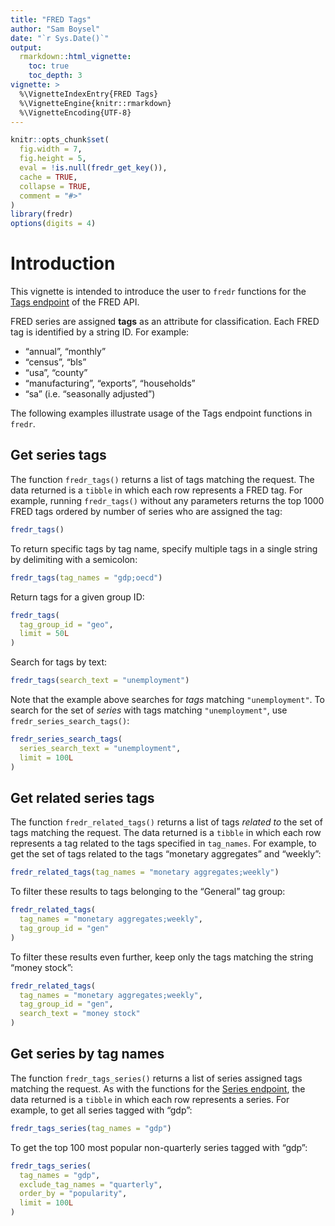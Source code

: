 ```yaml
---
title: "FRED Tags"
author: "Sam Boysel"
date: "`r Sys.Date()`"
output: 
  rmarkdown::html_vignette:
    toc: true
    toc_depth: 3
vignette: >
  %\VignetteIndexEntry{FRED Tags}
  %\VignetteEngine{knitr::rmarkdown}
  %\VignetteEncoding{UTF-8}
---
```


```r
knitr::opts_chunk$set(
  fig.width = 7,
  fig.height = 5,
  eval = !is.null(fredr_get_key()),
  cache = TRUE,
  collapse = TRUE,
  comment = "#>"
)
library(fredr)
options(digits = 4)
```

# Introduction

This vignette is intended to introduce the user to `fredr` functions for the [Tags
endpoint](https://research.stlouisfed.org/docs/api/fred/#Tags) of the FRED API.

FRED series are assigned __tags__ as an attribute for classification.  Each FRED tag is identified by a string ID.  For example:

- "annual", "monthly"
- "census", "bls"
- "usa", "county"
- "manufacturing", "exports", "households"
- "sa" (i.e. "seasonally adjusted")

The following examples illustrate usage of the Tags endpoint functions in `fredr`.

## Get series tags

The function `fredr_tags()` returns a list of tags matching the request.  The data returned is a `tibble` in which each row represents a FRED tag. For example, running `fredr_tags()` without any parameters returns the top 1000 FRED tags ordered by number of series who are assigned the tag:

```r
fredr_tags()
```

To return specific tags by tag name, specify multiple tags in a single string by delimiting with a semicolon:

```r
fredr_tags(tag_names = "gdp;oecd")
```

Return tags for a given group ID:

```r
fredr_tags(
  tag_group_id = "geo",
  limit = 50L
)
```

Search for tags by text:

```r
fredr_tags(search_text = "unemployment")
```

Note that the example above searches for _tags_ matching `"unemployment"`.  To search for the set of _series_ with tags matching `"unemployment"`, use `fredr_series_search_tags()`:

```r
fredr_series_search_tags(
  series_search_text = "unemployment",
  limit = 100L
)
```

## Get related series tags

The function `fredr_related_tags()` returns a list of tags _related to_ the set of tags matching the request.  The data returned is a `tibble` in which each row represents a tag related to the tags specified in `tag_names`.  For example, to get the set of tags related to the tags "monetary aggregates" and "weekly":

```r
fredr_related_tags(tag_names = "monetary aggregates;weekly")
```

To filter these results to tags belonging to the "General" tag group:

```r
fredr_related_tags(
  tag_names = "monetary aggregates;weekly",
  tag_group_id = "gen"
)
```

To filter these results even further, keep only the tags matching the string "money stock":

```r
fredr_related_tags(
  tag_names = "monetary aggregates;weekly",
  tag_group_id = "gen",
  search_text = "money stock"
)
```

## Get series by tag names

The function `fredr_tags_series()` returns a list of series assigned tags matching the request.  As with the functions for the [Series endpoint](http://sboysel.github.io/fredr/reference/index.html#Series), the data returned is a `tibble` in which each row represents a series.  For example, to get all series tagged with "gdp":

```r
fredr_tags_series(tag_names = "gdp")
```

To get the top 100 most popular non-quarterly series tagged with "gdp":

```r
fredr_tags_series(
  tag_names = "gdp",
  exclude_tag_names = "quarterly",
  order_by = "popularity",
  limit = 100L
)
```



